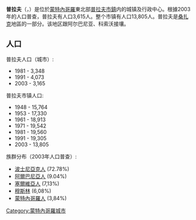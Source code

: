 {{Infobox City
|name = 普拉夫
|official_name = Плав
|image_flag= 
|image_seal= 
|image_map = Plav-Position.PNG
|mapsize = 200px
|subdivision_type = [[国家|国家]]
|subdivision_name =  [[蒙特內哥羅|蒙特內哥羅]]
|subdivision_type1 = [[黑山市镇|市镇]]
|subdivision_name1 = [[普拉夫市鎮|普拉夫市鎮]]
|leader_title = 
|leader_name =
|region= 
|departement= 
|party=
|mandat=since = 
|area_total = 486
|population_as_of  = 2003
|population_total = 13,805
|population_density = 
|timezone = +1
|website = 
|}}
'''普拉夫'''（{{lang-cnr|Plav/Плав}}，{{lang-sq|Plavë}}）是位於[[蒙特內哥羅|蒙特內哥羅]]東北部[[普拉夫市鎮|普拉夫市鎮]]内的城镇及行政中心。根據2003年的人口普查，普拉夫有人口3,615人。整个市镇有人口13,805人。普拉夫是[[桑扎克|桑扎克]]地區的一部分。该地区跟阿尔巴尼亚、科索沃接壤。

== 人口 ==
普拉夫人口（城市）:
*1981 - 3,348
*1991 - 4,073
*2003 - 3,165

普拉夫市镇人口:
*1948 - 15,764
*1953 - 17,330
*1961 - 18,913
*1971 - 19,542
*1981 - 19,560
*1991 - 19,305
*2003 - 13,805

族群分布（2003年人口普查）:
* [[波士尼亞克人|波士尼亞克人]] (72.78%)
* [[阿爾巴尼亞人|阿爾巴尼亞人]] (9.04%)
* [[塞爾維亞人|塞爾維亞人]] (7,13%)
* [[穆斯林_(民族)|穆斯林]] (6,08%)
* [[蒙特內哥羅人|蒙特內哥羅人]] (3,84%)

{{commonscat|Plav}}
{{wikivoyage|普拉夫}}

{{Authority control}}
[[Category:蒙特內哥羅城市|Category:蒙特內哥羅城市]]